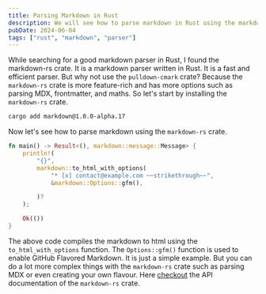 ```yaml
---
title: Parsing Markdown in Rust
description: We will see how to parse markdown in Rust using the markdown-rs crate.
pubDate: 2024-06-04
tags: ["rust", "markdown", "parser"]
---
```


While searching for a good markdown parser in Rust, I found the markdown-rs crate. It is a markdown parser written in Rust. It is a fast and efficient parser.
But why not use the `pulldown-cmark` crate? Because the `markdown-rs` crate is more feature-rich and has more options such as parsing MDX, frontmatter, and maths.
So let's start by installing the `markdown-rs` crate.

```sh
cargo add markdown@1.0.0-alpha.17
```

Now let's see how to parse markdown using the `markdown-rs` crate.

```rust
fn main() -> Result<(), markdown::message::Message> {
    println!(
        "{}",
        markdown::to_html_with_options(
            "* [x] contact@example.com ~~strikethrough~~",
            &markdown::Options::gfm(),

        )?
    );

    Ok(())
}
```

The above code compiles the markdown to html using the `to_html_with_options` function. The `Options::gfm()` function is used to enable GitHub Flavored Markdown.
It is just a simple example. But you can do a lot more complex things with the `markdown-rs` crate such as parsing MDX or even creating your own flavour. Here [checkout](https://docs.rs/markdown/1.0.0-alpha.17/markdown/struct.Options.html) the API documentation of the `markdown-rs` crate.
